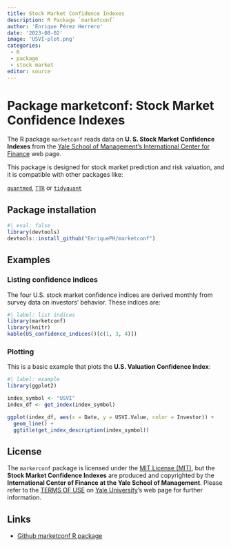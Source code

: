 ```yaml
---
title: Stock Market Confidence Indexes
description: R Package `marketconf`
author: 'Enrique Pérez Herrero'
date: '2023-08-02'
image: 'USVI-plot.png'
categories: 
 - R
 - package
 - stock market
editor: source
---
```


# Package marketconf: Stock Market Confidence Indexes

The R package `marketconf` reads data on **U. S. Stock Market Confidence
Indexes** from the [Yale School of Management's International Center for
Finance](https://som.yale.edu/faculty-research/our-centers-initiatives/international-center-finance/data/stock-market-confidence)
web page.

This package is designed for stock market prediction and risk valuation,
and it is compatible with other packages like:

[`quantmod`](https://cran.r-project.org/web/packages/quantmod/index.html),
[`TTR`](https://cran.r-project.org/web/packages/TTR/index.html) or
[`tidyquant`](https://cran.r-project.org/web/packages/tidyquant/index.html)

## Package installation

```r
#| eval: false
library(devtools)
devtools::install_github("EnriquePH/marketconf")
```

## Examples

### Listing confidence indices

The four U.S. stock market confidence indices are derived monthly from
survey data on investors' behavior. These indices are:

```r
#| label: list indices
library(marketconf)
library(knitr)
kable(US_confidence_indices()[c(1, 3, 4)])
```

### Plotting

This is a basic example that plots the **U.S. Valuation Confidence Index**:

```r
#| label: example
library(ggplot2)

index_symbol <- "USVI"
index_df <- get_index(index_symbol)

ggplot(index_df, aes(x = Date, y = USVI.Value, color = Investor)) +
  geom_line() +
  ggtitle(get_index_description(index_symbol))
```

## License

The `markerconf` package is licensed under the [MIT License
(MIT)](https://github.com/EnriquePH/marketconf/blob/master/LICENSE), but the
**Stock Market Confidence Indexes** are produced and copyrighted by the
**International Center of Finance at the Yale School of Management**.
Please refer to the [TERMS OF
USE](https://som.yale.edu/centers/international-center-for-finance/data/stock-market-confidence-indices/united-states)
on [Yale University](https://som.yale.edu/)'s web page for further information.

## Links

* [Github marketconf R package](https://github.com/EnriquePH/marketconf)
